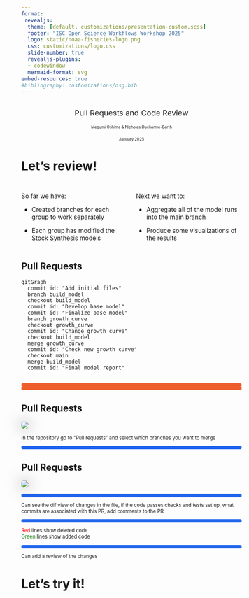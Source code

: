 ```yaml
---
format: 
 revealjs:
  theme: [default, customizations/presentation-custom.scss]
  footer: "ISC Open Science Workflows Workshop 2025"
  logo: static/noaa-fisheries-logo.png
  css: customizations/logo.css
  slide-number: true
  revealjs-plugins:
  - codewindow
  mermaid-format: svg
embed-resources: true
#bibliography: customizations/osg.bib
---
```


## {.center}
::: {.titlebox style="text-align:center; font-size: 1.25em;"}

[Pull Requests and Code Review]{.blue-title}


[Megumi Oshima & Nicholas Ducharme-Barth]{.blue style="font-size:0.5em;"}  

[January 2025]{.blue style="font-size:0.5em;"}
:::

# Let's review!  

##  

::: columns
::: {.column width="45%"}


[So far we have:]{.blue}

::: {.fragment .fade-in fragment-index=1}
::: {.fragment .semi-fade-out fragment-index=6}
*   Created branches for each group to work separately  
:::
:::

::: {.fragment .fade-in fragment-index=2}
::: {.fragment .semi-fade-out fragment-index=6}
*   Each group has modified the Stock Synthesis models  
:::
:::
:::

::: {.column width="45%"}

::: {.fragment .fade-in fragment-index=3} 
[Next we want to:]{.blue}  
:::

::: {.fragment .fade-in fragment-index=4}
* Aggregate all of the model runs into the main branch
:::

::: {.fragment .fade-in fragment-index=5}
::: {.fragment .semi-fade-out fragment-index=6}
* Produce some visualizations of the results
:::
:::

:::
:::

## Pull Requests  

::: {.absolute left="5%" top="20%"}
```mermaid

gitGraph
  commit id: "Add initial files"
  branch build_model 
  checkout build_model
  commit id: "Develop base model"
  commit id: "Finalize base model"
  branch growth_curve
  checkout growth_curve
  commit id: "Change growth curve"
  checkout build_model
  merge growth_curve
  commit id: "Check new growth curve"
  checkout main
  merge build_model
  commit id: "Final model report"  


```
:::

::: {.fragment .fade-in fragment-index=1}
::: {.absolute left="74%" top="20%" right="15%" bottom="69%" style="border: 4px solid #ED5E2B; border-radius: 5px; max-height: unset; max-width: unset;"}

:::
::: 

::: {.fragment .fade-in fragment-index=1}
::: {.absolute left="59%" top="42%" right="31%" bottom="48%" style="border: 4px solid #ED5E2B; border-radius: 5px; max-height: unset; max-width: unset;"}

:::
:::

##  Pull Requests  

![](static/gh_pr2.PNG){.absolute top="20%" left="0%" style="box-shadow: 0 0 2rem 0 rgba(0, 0, 0, .5); border-radius: 5px;"}

::: {.fragment .fade-in fragment-index=1}
::: {.absolute left=0% top=60% style="font-size:0.8em;"}
In the repository go to ["Pull requests"]{.blue} and select which branches you want to merge
::: 
:::

::: {.fragment .fade-in fragment-index=1}
::: {.absolute left="2%" top="26%" right="75%" bottom="60%" style="border: 4px solid #1D63ED; border-radius: 5px; max-height: unset; max-width: unset;"}

:::
:::

## Pull Requests  

![](static/gh_pr_files_changed.PNG){.absolute top="20%" left="0%" style="box-shadow: 0 0 2rem 0 rgba(0, 0, 0, .5); border-radius: 5px;"}

::: {.fragment .fade-in fragment-index=1}
::: {.fragment .fade-out fragment-index=2}
::: {.absolute left="0%" top="26%" right="70%" bottom="65%" style="border: 4px solid #1D63ED; border-radius: 5px; max-height: unset; max-width: unset;"}

:::
:::
:::

::: {.fragment .fade-in fragment-index=1}
::: {.fragment .fade-out fragment-index=2}
::: {.absolute left=0% bottom=5% style="font-size:0.8em;"}
Can see the dif view of changes in the file, if the code passes checks and tests set up, what commits are associated with this PR, add comments to the PR
::: 
:::
:::

::: {.fragment .fade-in fragment-index=2}
::: {.fragment .fade-out fragment-index=3}
::: {.absolute left="10%" top="30%" right="0%" bottom="30%" style="border: 4px solid #1D63ED; border-radius: 5px; max-height: unset; max-width: unset;"}

:::
:::
:::

::: {.fragment .fade-in fragment-index=2}
::: {.fragment .fade-out fragment-index=3}
::: {.absolute left=0% bottom=5% style="font-size:0.8em;"}
[Red]{style="color:red;"} lines show deleted code  
[Green]{style="color:green"} lines show added code
::: 
:::
:::

::: {.fragment .fade-in fragment-index=3}
::: {.absolute left="87%" top="30%" right="5%" bottom="63%" style="border: 4px solid #1D63ED; border-radius: 5px; max-height: unset; max-width: unset;"}

:::
:::

::: {.fragment .fade-in fragment-index=3}
::: {.absolute left=0% bottom=20% style="font-size:0.8em;"}
Can add a review of the changes
::: 
:::

# Let's try it!  

